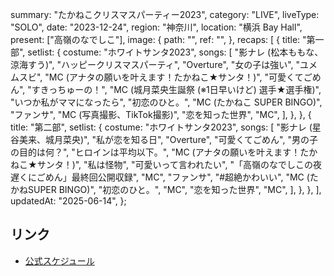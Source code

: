   summary: "たかねこクリスマスパーティー2023",
  category: "LIVE",
  liveType: "SOLO",
  date: "2023-12-24",
  region: "神奈川",
  location: "横浜 Bay Hall",
  present: ["高嶺のなでしこ"],
  image: {
    path: "",
    ref: "",
  },
  recaps: [
    {
      title: "第一部",
      setlist: {
        costume: "ホワイトサンタ2023",
        songs: [
          "影ナレ (松本ももな、涼海すう)",
          "ハッピークリスマスパーティ",
          "Overture",
          "女の子は強い",
          "ユメムスビ",
          "MC (アナタの願いを叶えます！たかねこ★サンタ！)",
          "可愛くてごめん",
          "すきっちゅーの！",
          "MC (城月菜央生誕祭 (※1日早いけど) 選手★選手権)",
          "いつか私がママになったら",
          "初恋のひと。",
          "MC (たかねこ SUPER BINGO)",
          "ファンサ",
          "MC (写真撮影、TikTok撮影)",
          "恋を知った世界",
          "MC",
        ],
      },
    },
    {
      title: "第二部",
      setlist: {
        costume: "ホワイトサンタ2023",
        songs: [
          "影ナレ (星谷美来、城月菜央)",
          "私が恋を知る日",
          "Overture",
          "可愛くてごめん",
          "男の子の目的は何？",
          "ヒロインは平均以下。",
          "MC (アナタの願いを叶えます！たかねこ★サンタ！)",
          "私は怪物",
          "可愛いって言われたい",
          "「高嶺のなでしこの夜遅くにごめん」最終回公開収録",
          "MC",
          "ファンサ",
          "#超絶かわいい",
          "MC (たかねSUPER BINGO)",
          "初恋のひと。",
          "MC",
          "恋を知った世界",
          "MC",
        ],
      },
    },
  ],
  updatedAt: "2025-06-14",
};

## リンク

- [公式スケジュール](https://takanenonadeshiko.jp/?p=1467)
